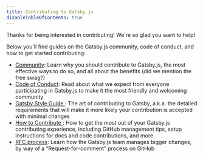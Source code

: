 ```yaml
---
title: Contributing to Gatsby.js
disableTableOfContents: true
---
```


Thanks for being interested in contributing! We're so glad you want to help!

Below you'll find guides on the Gatsby.js community, code of conduct, and how to get started contributing:

- [Community](/contributing/community/): Learn why you should contribute to Gatsby.js, the most effective ways to do so, and all about the benefits (did we mention the free swag?)
- [Code of Conduct](/contributing/code-of-conduct/): Read about what we expect from everyone participating in Gatsby.js to make it the most friendly and welcoming community
- [Gatsby Style Guide ](/contributing/gatsby-style-guide/): The art of contributing to Gatsby, a.k.a. the detailed requirements that will make it more likely your contribution is accepted with minimal changes
- [How to Contribute ](/contributing/how-to-contribute/): How to get the most out of your Gatsby.js contributing experience, including GitHub management tips, setup instructions for docs and code contributions, and more
- [RFC process](/contributing/rfc-process): Learn how the Gatsby.js team manages bigger changes, by way of a “Request-for-comment” process on GitHub

<EmailCaptureForm signupMessage="Want to keep up with the latest tips &amp; tricks? Subscribe to our newsletter!" />
